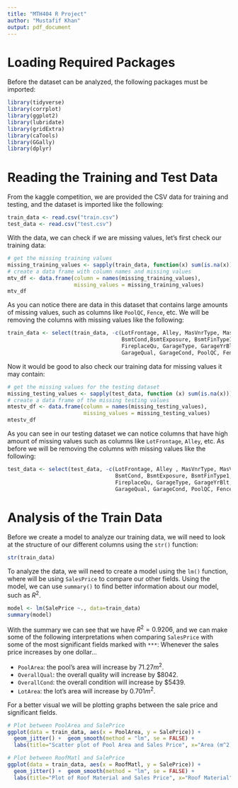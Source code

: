 ```yaml
---
title: "MTH404 R Project"
author: "Mustafif Khan"
output: pdf_document
---
```


# Loading Required Packages
Before the dataset can be analyzed, the following packages must be imported:
```r
library(tidyverse)
library(corrplot)
library(ggplot2)
library(lubridate)
library(gridExtra)
library(caTools)
library(GGally)
library(dplyr)
```

# Reading the Training and Test Data
From the kaggle competition, we are provided the CSV data for training and testing,
and the dataset is imported like the following:
```r
train_data <- read.csv("train.csv")
test_data <- read.csv("test.csv")
```

With the data, we can check if we are missing values, let's first check our training data:
```r
# get the missing training values
missing_training_values <- sapply(train_data, function(x) sum(is.na(x)))
# create a data frame with column names and missing values
mtv_df <- data.frame(column = names(missing_training_values),
                     missing_values = missing_training_values)
mtv_df
```
As you can notice there are data in this dataset that contains large amounts of missing values, such
as columns like `PoolQC`, `Fence`, etc. We will be removing the columns with missing values like the following:
```r
train_data <- select(train_data, -c(LotFrontage, Alley, MasVnrType, MasVnrArea, BsmtQual ,
                                    BsmtCond,BsmtExposure, BsmtFinType1, BsmtFinType2,
                                    FireplaceQu, GarageType, GarageYrBlt, GarageFinish,
                                    GarageQual, GarageCond, PoolQC, Fence , MiscFeature ))
```

Now it would be good to also check our training data for missing values it may contain:
```r
# get the missing values for the testing dataset
missing_testing_values <- sapply(test_data, function (x) sum(is.na(x)))
# create a data frame of the missing testing values
mtestv_df <- data.frame(column = names(missing_testing_values),
                        missing_values = missing_testing_values)
mtestv_df
```

As you can see in our testing dataset we can notice columns that have high amount of missing values such as columns like `LotFrontage`, `Alley`, etc. As before we will be removing the columns with missing values like the following:
```r
test_data <- select(test_data, -c(LotFrontage, Alley , MasVnrType, MasVnrArea, BsmtQual,
                                  BsmtCond, BsmtExposure, BsmtFinType1, BsmtFinType2,
                                  FireplaceQu, GarageType, GarageYrBlt, GarageFinish,
                                  GarageQual, GarageCond, PoolQC, Fence, MiscFeature))
```

# Analysis of the Train Data
Before we create a model to analyze our training data, we will need to look at the structure of our different columns
using the `str()` function:

```r
str(train_data)
```



To analyze the data, we will need to create a model using the `lm()` function, where will be using
`SalesPrice` to compare our other fields. Using the model, we can use `summary()` to find better information
about our model, such as $R^2$.
```r
model <- lm(SalePrice ~., data=train_data)
summary(model)
```

With the summary we can see that we have $R^2 = 0.9206$, and we can make some of the following interpretations when
comparing `SalesPrice` with some of the most significant fields marked with `***`:
Whenever the sales price increases by one dollar...

- `PoolArea`: the pool's area will increase by $71.27 m^2$.
- `OverallQual`: the overall quality will increase by $\$8042$.
- `OverallCond`: the overall condition will increase by $\$5439$.
- `LotArea`: the lot's area will increase by $0.701 m^2$.

For a better visual we will be plotting graphs between the sale price and significant fields.
```r
# Plot between PoolArea and SalePrice
ggplot(data = train_data, aes(x = PoolArea, y = SalePrice)) +
  geom_jitter() +  geom_smooth(method = "lm", se = FALSE) +
  labs(title="Scatter plot of Pool Area and Sales Price", x="Area (m^2)",y="Price ($)")

# Plot between RoofMatl and SalePrice
ggplot(data = train_data, aes(x = RoofMatl, y = SalePrice)) +
  geom_jitter() +  geom_smooth(method = "lm", se = FALSE) +
  labs(title="Plot of Roof Material and Sales Price", x="Roof Material",y="Price ($)")
```
